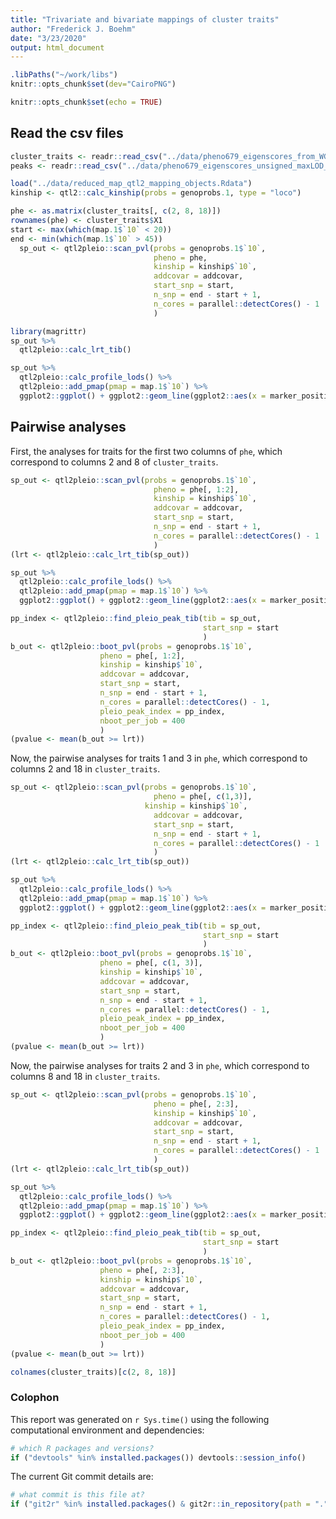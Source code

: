 ```yaml
---
title: "Trivariate and bivariate mappings of cluster traits"
author: "Frederick J. Boehm"
date: "3/23/2020"
output: html_document
---
```


```r
.libPaths("~/work/libs")
knitr::opts_chunk$set(dev="CairoPNG")
```


```r
knitr::opts_chunk$set(echo = TRUE)
```

## Read the csv files

```r
cluster_traits <- readr::read_csv("../data/pheno679_eigenscores_from_WGCNA_unsigned.csv")
peaks <- readr::read_csv("../data/pheno679_eigenscores_unsigned_maxLOD_peaks.csv")
```
```r
load("../data/reduced_map_qtl2_mapping_objects.Rdata")
kinship <- qtl2::calc_kinship(probs = genoprobs.1, type = "loco")
```

```r
phe <- as.matrix(cluster_traits[, c(2, 8, 18)])
rownames(phe) <- cluster_traits$X1
start <- max(which(map.1$`10` < 20)) 
end <- min(which(map.1$`10` > 45))
  sp_out <- qtl2pleio::scan_pvl(probs = genoprobs.1$`10`, 
                                pheno = phe,
                                kinship = kinship$`10`,
                                addcovar = addcovar, 
                                start_snp = start,
                                n_snp = end - start + 1, 
                                n_cores = parallel::detectCores() - 1
                                )
```

```r
library(magrittr)
sp_out %>%
  qtl2pleio::calc_lrt_tib()
```
```r
sp_out %>%
  qtl2pleio::calc_profile_lods() %>%
  qtl2pleio::add_pmap(pmap = map.1$`10`) %>%
  ggplot2::ggplot() + ggplot2::geom_line(ggplot2::aes(x = marker_position, y = profile_lod, colour = trait))
```
## Pairwise analyses

First, the analyses for traits for the first two columns of `phe`, which correspond to columns 2 and 8 of `cluster_traits`. 

```r
sp_out <- qtl2pleio::scan_pvl(probs = genoprobs.1$`10`, 
                                pheno = phe[, 1:2],
                                kinship = kinship$`10`,
                                addcovar = addcovar, 
                                start_snp = start,
                                n_snp = end - start + 1, 
                                n_cores = parallel::detectCores() - 1
                                )
(lrt <- qtl2pleio::calc_lrt_tib(sp_out))
```

```r
sp_out %>%
  qtl2pleio::calc_profile_lods() %>%
  qtl2pleio::add_pmap(pmap = map.1$`10`) %>%
  ggplot2::ggplot() + ggplot2::geom_line(ggplot2::aes(x = marker_position, y = profile_lod, colour = trait))
```

```r
pp_index <- qtl2pleio::find_pleio_peak_tib(tib = sp_out, 
                                           start_snp = start
                                           )
b_out <- qtl2pleio::boot_pvl(probs = genoprobs.1$`10`, 
                    pheno = phe[, 1:2],
                    kinship = kinship$`10`,
                    addcovar = addcovar, 
                    start_snp = start,
                    n_snp = end - start + 1, 
                    n_cores = parallel::detectCores() - 1, 
                    pleio_peak_index = pp_index,
                    nboot_per_job = 400
                    )
(pvalue <- mean(b_out >= lrt))
```


Now, the pairwise analyses for traits 1 and 3 in `phe`, which correspond 
to columns 2 and 18 in `cluster_traits`.

```r
sp_out <- qtl2pleio::scan_pvl(probs = genoprobs.1$`10`, 
                                pheno = phe[, c(1,3)],
                              kinship = kinship$`10`,
                                addcovar = addcovar, 
                                start_snp = start,
                                n_snp = end - start + 1, 
                                n_cores = parallel::detectCores() - 1
                                )
(lrt <- qtl2pleio::calc_lrt_tib(sp_out))
```






```r
sp_out %>%
  qtl2pleio::calc_profile_lods() %>%
  qtl2pleio::add_pmap(pmap = map.1$`10`) %>%
  ggplot2::ggplot() + ggplot2::geom_line(ggplot2::aes(x = marker_position, y = profile_lod, colour = trait))
```

```r
pp_index <- qtl2pleio::find_pleio_peak_tib(tib = sp_out, 
                                           start_snp = start
                                           )
b_out <- qtl2pleio::boot_pvl(probs = genoprobs.1$`10`, 
                    pheno = phe[, c(1, 3)],
                    kinship = kinship$`10`,
                    addcovar = addcovar, 
                    start_snp = start,
                    n_snp = end - start + 1, 
                    n_cores = parallel::detectCores() - 1, 
                    pleio_peak_index = pp_index,
                    nboot_per_job = 400
                    )
(pvalue <- mean(b_out >= lrt))
```




Now, the pairwise analyses for traits 2 and 3 in `phe`, which correspond 
to columns 8 and 18 in `cluster_traits`.



```r
sp_out <- qtl2pleio::scan_pvl(probs = genoprobs.1$`10`, 
                                pheno = phe[, 2:3],
                                kinship = kinship$`10`,
                                addcovar = addcovar, 
                                start_snp = start,
                                n_snp = end - start + 1, 
                                n_cores = parallel::detectCores() - 1
                                )
(lrt <- qtl2pleio::calc_lrt_tib(sp_out))
```

```r
sp_out %>%
  qtl2pleio::calc_profile_lods() %>%
  qtl2pleio::add_pmap(pmap = map.1$`10`) %>%
  ggplot2::ggplot() + ggplot2::geom_line(ggplot2::aes(x = marker_position, y = profile_lod, colour = trait))
```

```r
pp_index <- qtl2pleio::find_pleio_peak_tib(tib = sp_out, 
                                           start_snp = start
                                           )
b_out <- qtl2pleio::boot_pvl(probs = genoprobs.1$`10`, 
                    pheno = phe[, 2:3],
                    kinship = kinship$`10`,
                    addcovar = addcovar, 
                    start_snp = start,
                    n_snp = end - start + 1, 
                    n_cores = parallel::detectCores() - 1, 
                    pleio_peak_index = pp_index,
                    nboot_per_job = 400
                    )
(pvalue <- mean(b_out >= lrt))
```

```r
colnames(cluster_traits)[c(2, 8, 18)]
```

### Colophon

This report was generated on `r Sys.time()` using the following computational environment and dependencies: 

```r
# which R packages and versions?
if ("devtools" %in% installed.packages()) devtools::session_info()
```

The current Git commit details are:

```r
# what commit is this file at? 
if ("git2r" %in% installed.packages() & git2r::in_repository(path = ".")) git2r::repository(here::here())  
```


